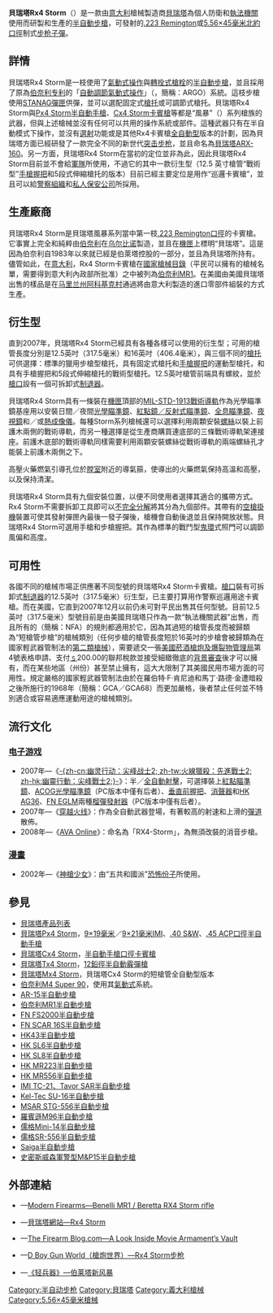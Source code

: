 {{noteTA
|G1=軍事
|G2=長度單位
|G3=Firearms
}}
{{Infobox Weapon
|name= 貝瑞塔Rx4 Storm<br />{{Lang|en|Beretta Rx4 Storm}}
|image= 
|image_size= 300px 
|caption= 
|origin= {{flagcountry|Italy}}
|type= [[半自動步槍|半自動步槍]]
<!-- Type selection -->
|is_ranged= yes
|is_bladed=
|is_explosive=
|is_artillery=
|is_vehicle=
<!-- Service history -->
|service= 
|used_by= 參見[[#使用國|使用國]]
|wars= 
<!-- Production history -->
|designer= [[貝瑞塔|貝瑞塔]]
|design_date= 2005年
|manufacturer= <div class="NavFrame collapsed" style="color: black; background-color: #FFFFFF; margin: 0 auto; padding: 0 10px; text-align: left;"><div class="NavHead" style="background-color: #FFFFFF; margin: 0 auto; padding: 0 10px; font-weight:normal;"></div><div class="NavContent" style="background-color: #FFFFFF; margin: 0 auto; padding: 0 10px;">
* 貝瑞塔
* [[伯奈利|伯奈利]]
</div>
</div>
|unit_cost= 
|production_date= 2005年—
|number= 
|variants= 參見[[#衍生型|衍生型]]
<!-- General specifications -->
|spec_label=
|weight= <div class="NavFrame collapsed" style="color: black; background-color: #FFFFFF; margin: 0 auto; padding: 0 10px; text-align: left;"><div class="NavHead" style="background-color: #FFFFFF; margin: 0 auto; padding: 0 10px; font-weight:normal;">空槍：</div><div class="NavContent" style="background-color: #FFFFFF; margin: 0 auto; padding: 0 10px;">
* 12.5英吋槍管：3.13[[千克|千克]]（6.9[[磅|磅]]）
* 16英吋槍管：3.19公斤（7.03磅）
</div>
</div>
|length= <div class="NavFrame collapsed" style="color: black; background-color: #FFFFFF; margin: 0 auto; padding: 0 10px; text-align: left;"><div class="NavHead" style="background-color: #FFFFFF; margin: 0 auto; padding: 0 10px; font-weight:normal;">連[[砲口制動器|槍口制退器]]：</div><div class="NavContent" style="background-color: #FFFFFF; margin: 0 auto; padding: 0 10px;">
* 12.5英吋槍管：
** 槍托縮折：777.24毫米（30.6英吋）
** 槍托伸展：825.5毫米（32.5英吋）
* 16英吋槍管：
** 槍托縮折：896.62毫米（35.3英吋）
** 槍托伸展：942.34毫米（37.1英吋）
</div>
</div>
|part_length= <div class="NavFrame collapsed" style="color: black; background-color: #FFFFFF; margin: 0 auto; padding: 0 10px; text-align: left;"><div class="NavHead" style="background-color: #FFFFFF; margin: 0 auto; padding: 0 10px; font-weight:normal;"></div><div class="NavContent" style="background-color: #FFFFFF; margin: 0 auto; padding: 0 10px;">
* 12.5英吋槍管：317.5毫米
* 16英吋槍管：406.4毫米
</div>
</div>
|width= 63.5毫米（2.5英吋）
|height= 196毫米（7.72英吋）
|diameter=
|crew= 
<!-- Ranged weapon specifications --> 
|cartridge= [[.223雷明登|.223雷明登]]／[[5.56×45mm_NATO|5.56×45毫米北約口徑]]
|caliber= 5.56毫米（.223英吋）
|barrels= 1根，[[合金|合金]]製造，標準[[膛線|膛線]]纏距為1：7，膛線6條，右旋，膛線採用[[膛線#錘鍛（Hammer_forge）|冷鍛法]]加工製成，內膛鍍[[铬|铬]]，[[槍口|槍口]]裝有[[砲口制動器|制退器]]（可拆卸）
|action= <div class="NavFrame collapsed" style="color: black; background-color: #FFFFFF; margin: 0 auto; padding: 0 10px; text-align: left;"><div class="NavHead" style="background-color: #FFFFFF; margin: 0 auto; padding: 0 10px; font-weight:normal;"></div><div class="NavContent" style="background-color: #FFFFFF; margin: 0 auto; padding: 0 10px;">
* [[氣動式_(槍械)#短行程活塞傳動|短行程活塞氣動式]]
** [[自動調節氣動式操作|自動調節氣動式操作]]系統
* [[轉拴式槍栓|轉拴式槍栓]]
</div>
</div>
|mode= {{Link-en|半自動槍械|Semi-automatic firearm|半自動}}
|rate= 
|velocity= 700—945[[米每秒|米／秒]]（2,296.64—3,100.46[[英尺每秒|英尺／秒]]）
|range= 250—350[[米_(單位)|公尺]]（273.4—382.76[[码|码]]，820.21—1,148.293[[英尺|英尺]]）
|max_range= 
|feed= 「[[标准化协议|STANAG]] 4179」接口彈匣<div class="NavFrame collapsed" style="color: black; background-color: #FFFFFF; margin: 0 auto; padding: 0 10px; text-align: left;"><div class="NavHead" style="background-color: #FFFFFF; margin: 0 auto; padding: 0 10px; font-weight:normal;"></div><div class="NavContent" style="background-color: #FFFFFF; margin: 0 auto; padding: 0 10px;">
* [[STANAG彈匣|STANAG]][[彈匣|彈匣]]
* [[C-Mag彈鼓|C-Mag]][[彈鼓|彈鼓]]
</div>
</div>
|sights= <div class="NavFrame collapsed" style="color: black; background-color: #FFFFFF; margin: 0 auto; padding: 0 10px; text-align: left;"><div class="NavHead" style="background-color: #FFFFFF; margin: 0 auto; padding: 0 10px; font-weight:normal;"></div><div class="NavContent" style="background-color: #FFFFFF; margin: 0 auto; padding: 0 10px;">
* [[機械瞄具|機械瞄具]]：[[機械瞄具#鬼環|鬼環]]式[[照門|照門]]及柱狀[[照準器|準星]]（照門帶有夜間瞄準用光點，可翻轉調節；準星可以利用工具調節視差及高度）
* [[機匣|機匣]]頂部的[[皮卡汀尼導軌|MIL-STD-1913戰術導軌]]上安裝日間／夜間[[瞄准镜|光學瞄準鏡]]、[[紅點鏡|紅點鏡／反射式瞄準鏡]]、[[全像武器照準器|全息瞄準鏡]]、[[夜視鏡|夜視鏡]]和／或[[熱成像儀|熱成像儀]]（可拆卸）
</div>
</div>
<!-- 火炮規格 -->
|breech= 
|recoil= 
|carriage= 
|elevation= 
|traverse= 
<!-- 刃器規格 --> 
|blade_type=
|hilt_type=
|sheath_type=
|head_type=
|haft_type=
<!-- 爆炸物內填炸藥規格 --> 
|filling= 
|filling_weight= 
|detonation= 
|yield= 
<!-- 車輛/飛彈 規格 -->
|armour=
|primary_armament=
|secondary_arament=
|engine=
|engine_power=
|transmission=
|payload_capacity=
|fuel_capacity=
|pw_ratio=
|suspension=
|clearance=
|vehicle_range=
|speed=
|guidance=
}}

'''貝瑞塔Rx4 Storm'''（{{Lang-en|Beretta Rx4 Storm}}）是一款由[[意大利|意大利]]槍械製造商[[貝瑞塔|貝瑞塔]]為個人防衛和[[警察|執法機關]]使用而研製和生產的[[半自動步槍|半自動步槍]]，可發射{{Link-en|比賽等級|Match grade}}的[[.223_Remington|.223 Remington]]或[[5.56×45mm_NATO|5.56×45毫米]][[北大西洋公约组织|北約]][[口徑|口徑]]制式[[步枪|步枪]][[子彈|子彈]]。

== 詳情 ==
貝瑞塔Rx4 Storm是一枝使用了[[氣動式_(槍械)|氣動式操作]]與[[轉拴式槍栓|轉拴式槍栓]]的[[半自動步槍|半自動步槍]]，並且採用了原為[[伯奈利|伯奈利]][[专利|专利]]的「[[自動調節氣動式操作|自動調節氣動式操作]]」（{{Lang-en|'''A'''uto '''R'''egulating '''G'''as '''O'''perated}}，簡稱：ARGO）系統。這枝步槍使用[[STANAG彈匣|STANAG彈匣]]供彈，並可以選配固定式[[槍托|槍托]]或可調節式槍托。貝瑞塔Rx4 Storm與[[貝瑞塔Px4_Storm半自動手槍|Px4 Storm]][[半自動手槍|半自動手槍]]、[[貝瑞塔Cx4_Storm卡賓槍|Cx4 Storm]][[卡賓槍|卡賓槍]]等都是“風暴”（{{Lang-en|Storm}}）系列槍族的武器，但與上述槍械並沒有任何可以共用的操作系統或部件。這種武器只有在半自動模式下操作，並沒有[[擊發調變槍械|選射]]功能或是其他Rx4卡賓槍[[全自動槍械|全自動型]]版本的計劃，因為貝瑞塔方面已經研發了一款完全不同的新世代[[突击步枪|突击步枪]]，並且命名為[[貝瑞塔ARX-160突擊步槍|貝瑞塔ARX-160]]。另一方面，貝瑞塔Rx4 Storm在當初的定位並非為此，因此貝瑞塔Rx4 Storm目前並不會給[[武装力量|軍隊]]所使用，不過它的其中一款衍生型（12.5 英寸槍管“戰術型”[[手槍握把|手槍握把]]和5段式伸縮槍托的版本）目前已經主要定位是用作“巡邏卡賓槍”，並且可以給[[警察|警察組織]]和[[私人保安公司|私人保安公司]]所採用。

== 生產廠商 ==
貝瑞塔Rx4 Storm是貝瑞塔風暴系列當中第一枝[[.223_Remington|.223 Remington]][[口徑|口徑]]的卡賓槍。它事實上完全和純粹由[[伯奈利武器公司|伯奈利]]在[[乌尔比诺|乌尔比诺]]製造，並且在[[機匣|機匣]]上標明“貝瑞塔”。這是因為伯奈利自1983年以來就已經是伯萊塔控股的一部分，並且為貝瑞塔所持有。儘管如此，在[[意大利|意大利]]，Rx4 Storm卡賓槍在[[意大利國家槍械目錄|國家槍械目錄]]（平民可以擁有的槍械名單，需要得到意大利內政部所批准）之中被列為[[伯奈利MR1半自動步槍|伯奈利MR1]]。在美國由美國貝瑞塔出售的樣品是在[[马里兰州|马里兰州]][[阿科基克村_(馬里蘭州)|阿科基克村]]通過將由意大利製造的進口零部件組裝的方式生產。

== 衍生型 ==
直到2007年，貝瑞塔Rx4 Storm已經具有各種各樣可以使用的衍生型；可用的槍管長度分別是12.5英吋（317.5毫米）和16英吋（406.4毫米），與三個不同的[[槍托|槍托]]可供選擇：標準的獵用步槍型槍托，具有固定式槍托和[[手槍握把|手槍握把]]的運動型槍托，和具有手槍握把和5段式伸縮槍托的戰術型槍托。12.5英吋槍管前端具有螺紋，並於[[槍口|槍口]]設有一個可拆卸式[[砲口制動器|制退器]]。

貝瑞塔Rx4 Storm具有一條裝在[[機匣|機匣]]頂部的[[皮卡汀尼導軌|MIL-STD-1913戰術導軌]]作為光學瞄準鏡基座用以安裝日間／夜間[[瞄準镜|光學瞄準鏡]]、[[紅點鏡|紅點鏡／反射式瞄準鏡]]、[[全像武器照準器|全息瞄準鏡]]、[[夜視鏡|夜視鏡]]和／或[[熱成像儀|熱成像儀]]。每種Storm系列槍械還可以選擇利用兩顆安裝[[螺絲|螺絲]]以裝上前護木兩側的戰術導軌，而另一種選擇是從生產商購買連底部的三條戰術導軌架連接座。前護木底部的戰術導軌同樣需要利用兩顆安裝螺絲從戰術導軌的兩端螺絲孔才能裝上前護木兩側之下。

高壓火藥燃氣引導孔位於[[膛室|膛室]]附近的導氣箍，使導出的火藥燃氣保持高溫和高壓，以及保持清潔。

貝瑞塔Rx4 Storm具有九個{{Link-en|槍背帶|Sling (firearms)}}安裝位置，以便不同使用者選擇其適合的攜帶方式。Rx4 Storm不需要拆卸工具即可以[[不完全分解|不完全分解]]將其分為九個部件。其帶有的[[空槍掛機|空槍掛機]]裝置可使其發射彈匣內最後一發子彈後，槍機會自動後退並且保持開放狀態。貝瑞塔Rx4 Storm可選用手槍和步槍握把。其作為標準的戰鬥型[[機械瞄具#鬼環|鬼環]]式照門可以調節風偏和高度。

== 可用性 ==
各國不同的槍械市場正供應著不同型號的貝瑞塔Rx4 Storm卡賓槍。[[槍口|槍口]]裝有可拆卸式[[砲口制動器|制退器]]的12.5英吋（317.5毫米）衍生型，已主要打算用作警察巡邏用途卡賓槍。而在美國，它直到2007年12月以前仍未可對平民出售其任何型號。目前12.5英吋（317.5毫米）型號目前是由美國貝瑞塔只作為一款“執法機關武器”出售，而且所有的{{Link-en|全國槍械法|National Firearms Act}}（簡稱：NFA）的規則都適用於它，因為其過短的槍管長度而被歸類為“短槍管步槍”的槍械類別（任何步槍的槍管長度短於16英吋的步槍會被歸類為在國家輕武器管制法的[[第二類槍械|第二類槍械]]），需要遞交一張[[美國菸酒槍炮及爆裂物管理局|美國菸酒槍炮及爆裂物管理局]]第4號表格申請、支付[[美元|﹩]]200.00的聯邦稅款並接受細緻徹底的[[背景審查|背景審查]]後才可以擁有，而在某些地區（州份）甚至禁止擁有，這大大限制了其美國民用市場方面的可用性。規定嚴格的國家輕武器管制法由於在羅伯特·F·肯尼迪和馬丁·路德·金遭暗殺之後所施行的1968年{{Link-en|槍械管理法案|Gun Control Act of 1968}}（簡稱：GCA／GCA68）而更加嚴格，後者禁止任何並不特別適合或容易適應運動用途的槍械類別。

== 流行文化 ==
=== [[电子游戏|电子游戏]] ===
* 2007年—《[[火線獵殺：先進戰士2|-{zh-cn:幽灵行动：尖峰战士2; zh-tw:火線獵殺：先進戰士2; zh-hk:幽靈行動：尖峰戰士2;}-]]》：半／[[自動火器|全自動射擊]]，可選擇裝上[[紅點鏡|紅點瞄準鏡]]、[[先進戰鬥光學瞄準鏡|ACOG光學瞄準鏡]]（PC版本中僅有后者）、[[輔助握把|垂直前握把]]、[[抑制器|消聲器]]和[[HK_AG36附加型榴彈發射器|HK AG36]]、[[FN_EGLM附加型榴彈發射器|FN EGLM]]兩種[[榴彈發射器|榴彈發射器]]（PC版本中僅有后者）。
* 2007年—《[[穿越火线|穿越火线]]》：作為全自動武器登場，有著較高的射速和上滑的[[弹道学|彈道]]散佈。
* 2008年—《[[戰地之王|AVA Online]]》：命名為「RX4-Storm」，為無須改裝的消音步槍。

===[[漫畫|漫畫]]===
* 2002年—《[[神槍少女|神槍少女]]》：由“五共和國派”[[恐怖份子|恐怖份子]]所使用。

== 參見 ==
{{div col|cols=5}}
* [[貝瑞塔產品列表|貝瑞塔產品列表]]
* [[貝瑞塔Px4_Storm半自動手槍|貝瑞塔Px4 Storm]]，[[9×19mm魯格彈|9×19毫米]]／[[9×21_IMI|9×21毫米IMI]]、[[.40_S&W|.40 S&W]]、[[.45_ACP|.45 ACP]][[口徑|口徑]][[半自動手槍|半自動手槍]]
* [[貝瑞塔Cx4_Storm卡賓槍|貝瑞塔Cx4 Storm]]，[[半自動手槍|半自動手槍]][[口徑|口徑]][[卡賓槍|卡賓槍]]
* [[貝瑞塔Tx4_Storm半自動霰彈槍|貝瑞塔Tx4 Storm]]，[[散彈|12鉛徑]][[半自動霰彈槍|半自動霰彈槍]]
* [[貝瑞塔Mx4_Storm衝鋒槍|貝瑞塔Mx4 Storm]]，貝瑞塔Cx4 Storm的短槍管全自動型版本
* [[伯奈利M4_Super_90半自動霰彈槍|伯奈利M4 Super 90]]，使用其[[氣動式_(槍械)|氣動式]]系統。
* [[AR-15半自動步槍|AR-15半自動步槍]]
* [[伯奈利MR1半自動步槍|伯奈利MR1半自動步槍]]
* [[FN_F2000突擊步槍|FN FS2000半自動步槍]]
* [[FN_SCAR突擊步槍|FN SCAR 16S半自動步槍]]
* [[HK43半自動步槍|HK43半自動步槍]]
* [[HK_SL6半自動步槍|HK SL6半自動步槍]]
* [[HK_SL8半自動步槍|HK SL8半自動步槍]]
* [[HK_MR223半自動步槍|HK MR223半自動步槍]]
* [[HK_MR556半自動步槍|HK MR556半自動步槍]]
* [[IMI_TAR-21突擊步槍|IMI TC-21、Tavor SAR半自動步槍]]
* [[Kel-Tec_SU-16半自動步槍|Kel-Tec SU-16半自動步槍]]
* [[MSAR_STG-556半自動步槍|MSAR STG-556半自動步槍]]
* [[羅賓遜M96半自動步槍|羅賓遜M96半自動步槍]]
* [[儒格Mini-14半自動步槍|儒格Mini-14半自動步槍]]
* [[儒格SR-556半自動步槍|儒格SR-556半自動步槍]]
* [[Saiga半自動步槍|Saiga半自動步槍]]
* [[史密斯威森軍警型M&P15半自動步槍|史密斯威森軍警型M&P15半自動步槍]]
{{div col end}}

== 外部連結 ==
* {{en icon}}—[http://world.guns.ru/civil/it/beretta-rx4-e.html Modern Firearms—Benelli MR1 / Beretta RX4 Storm rifle] {{Wayback|url=http://world.guns.ru/civil/it/beretta-rx4-e.html |date=20160901113704 }}
* {{en icon}}—[http://www.berettaweb.com/Beretta%20RX4%20Storm/Beretta%20RX4%20STORM.htm 貝瑞塔網站—Rx4 Storm] {{Wayback|url=http://www.berettaweb.com/Beretta%20RX4%20Storm/Beretta%20RX4%20STORM.htm |date=20210210155809 }}
* {{en icon}}—[http://www.thefirearmblog.com/blog/2016/08/05/look-inside-movie-armaments-vault/ The Firearm Blog.com—A Look Inside Movie Armament’s Vault] {{Wayback|url=http://www.thefirearmblog.com/blog/2016/08/05/look-inside-movie-armaments-vault/ |date=20160808125534 }}
* {{zh-hans icon}}—[http://pewpewpew.work/italy/beretta/rx4/rx4.htm D Boy Gun World（槍炮世界）—Rx4 Storm步枪] {{Wayback|url=http://pewpewpew.work/italy/beretta/rx4/rx4.htm |date=20200107194006 }}
* {{zh-hans icon}}—[http://qkzz.net/article/85d0a07a-7cf0-4a67-a981-070e3077d62a.htm 《轻兵器》—伯莱塔新风暴] {{Wayback|url=http://qkzz.net/article/85d0a07a-7cf0-4a67-a981-070e3077d62a.htm |date=20120416165946 }}

{{Beretta firearms}}

{{DEFAULTSORT:Beretta Rx4 Storm}}
[[Category:半自动步枪|Category:半自动步枪]]
[[Category:貝瑞塔|Category:貝瑞塔]]
[[Category:義大利槍械|Category:義大利槍械]]
[[Category:5.56×45毫米槍械|Category:5.56×45毫米槍械]]